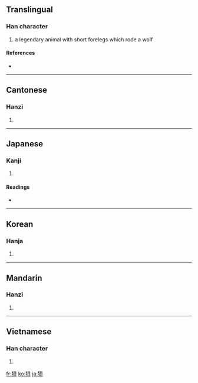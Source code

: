 {{see|狈}}
==Translingual==

===Han character===
{{Han char|rn=94|rad=犬|as=07|sn=10|four=4628<sub>0</sub>|canj=大竹月山金 (KHBUC)}}

# a legendary animal with short forelegs which rode a wolf

====References====
* {{Han ref|kx=0712.030|dkj=20433|dj=1124.040|hdz=21349.030|uh=72FD|ud=29437|bh=AF56|bd=44886}}

----

==Cantonese==

===Hanzi===
{{yue-hanzi|jyut=|y=bui3}}

# {{defn|Cantonese|sort=犬07}}

----

==Japanese==

===Kanji===
{{ja-kanji|grade=|rs=犬07}}

# {{defn|Japanese}}

====Readings====
* {{ja-readings|on=[[はい]] (hai), [[ばい]] (bai)|kun=}}

----

==Korean==

===Hanja===
{{ko-hanja|hangeul=패|eumhun=|rv=pae|mr=p'ae|y=phay}}

# {{defn|Korean|sort=犬07}}

----

==Mandarin==

===Hanzi===
{{cmn-hanzi|sim=狈|pin=[[bèi]] ([[bei4]]), [[xiāo]] ([[xiao1]])|wg=pei<sup>4</sup>, hsiao<sup>1</sup>}}

# {{defn|Mandarin|sort=犬07}}

----

==Vietnamese==

===Han character===
{{vi-hantu|[[bái]]|rs=犬07}}

# {{defn|Vietnamese|sort=犬07}}

[[fr:狽]]
[[ko:狽]]
[[ja:狽]]